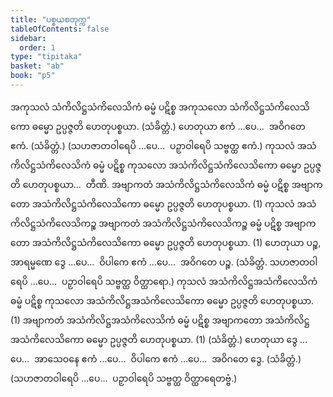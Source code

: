 ```yaml
---
title: "ပစ္စယစတုက္က"
tableOfContents: false
sidebar:
  order: 1
type: "tipitaka"
basket: "ab"
book: "p5"
---
```



<DynamicBreadcrumb />

<Division number="25" book="p5" e="ch" v="39" p="6">

<Paragraph number="68" book="p5">
အကုသလံ သံကိလိဋ္ဌသံကိလေသိကံ ဓမ္မံ ပဋိစ္စ အကုသလော သံကိလိဋ္ဌသံကိလေသိကော ဓမ္မော ဥပ္ပဇ္ဇတိ ဟေတုပစ္စယာ. (သံခိတ္တံ.)
</Paragraph>

<Paragraph number="69" book="p5">
ဟေတုယာ ဧကံ …ပေ…  အဝိဂတေ ဧကံ. (သံခိတ္တံ.)
</Paragraph>

<Paragraph number="70" book="p5">
(သဟဇာတဝါရေပိ …ပေ…  ပဉှာဝါရေပိ သဗ္ဗတ္ထ ဧကံ.)
</Paragraph>

</Division>
<Division number="26" book="p5" e="ch" v="39" p="7">

<Paragraph number="71" book="p5">
ကုသလံ အသံကိလိဋ္ဌသံကိလေသိကံ ဓမ္မံ ပဋိစ္စ ကုသလော အသံကိလိဋ္ဌသံကိလေသိကော ဓမ္မော ဥပ္ပဇ္ဇတိ ဟေတုပစ္စယာ…  တီဏိ.
</Paragraph>

<Paragraph number="72" book="p5">
အဗျာကတံ အသံကိလိဋ္ဌသံကိလေသိကံ ဓမ္မံ ပဋိစ္စ အဗျာကတော အသံကိလိဋ္ဌသံကိလေသိကော ဓမ္မော ဥပ္ပဇ္ဇတိ ဟေတုပစ္စယာ. (1)
</Paragraph>

<Paragraph number="73" book="p5">
ကုသလံ အသံကိလိဋ္ဌသံကိလေသိကဉ္စ အဗျာကတံ အသံကိလိဋ္ဌသံကိလေသိကဉ္စ ဓမ္မံ ပဋိစ္စ အဗျာကတော အသံကိလိဋ္ဌသံကိလေသိကော ဓမ္မော ဥပ္ပဇ္ဇတိ ဟေတုပစ္စယာ. (1)
</Paragraph>

</Division>
<Division number="27" book="p5" e="ch" v="39" p="7">

<Paragraph number="74" book="p5">
ဟေတုယာ ပဉ္စ, အာရမ္မဏေ ဒွေ …ပေ…  ဝိပါကေ ဧကံ …ပေ…  အဝိဂတေ ပဉ္စ. (သံခိတ္တံ. သဟဇာတဝါရေပိ …ပေ…  ပဉှာဝါရေပိ သဗ္ဗတ္ထ ဝိတ္ထာရော.)
</Paragraph>

</Division>
<Division number="28" book="p5" e="ch" v="39" p="7">

<Paragraph number="75" book="p5">
ကုသလံ အသံကိလိဋ္ဌအသံကိလေသိကံ ဓမ္မံ ပဋိစ္စ ကုသလော အသံကိလိဋ္ဌအသံကိလေသိကော ဓမ္မော ဥပ္ပဇ္ဇတိ ဟေတုပစ္စယာ. (1)
</Paragraph>

<Paragraph number="76" book="p5">
အဗျာကတံ အသံကိလိဋ္ဌအသံကိလေသိကံ ဓမ္မံ ပဋိစ္စ အဗျာကတော အသံကိလိဋ္ဌအသံကိလေသိကော ဓမ္မော ဥပ္ပဇ္ဇတိ ဟေတုပစ္စယာ. (1) (သံခိတ္တံ.)
</Paragraph>

<Paragraph number="77" book="p5">
ဟေတုယာ ဒွေ …ပေ…  အာသေဝနေ ဧကံ …ပေ…  ဝိပါကေ ဧကံ …ပေ…  အဝိဂတေ ဒွေ. (သံခိတ္တံ.)
</Paragraph>

<Paragraph number="78" book="p5">
(သဟဇာတဝါရေပိ …ပေ…  ပဉှာဝါရေပိ သဗ္ဗတ္ထ ဝိတ္ထာရေတဗ္ဗံ.)
</Paragraph>
</Division>